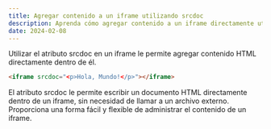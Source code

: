 ```yaml
---
title: Agregar contenido a un iframe utilizando srcdoc
description: Aprenda cómo agregar contenido a un iframe directamente utilizando el atributo srcdoc en HTML.
date: 2024-02-08
---
```


Utilizar el atributo srcdoc en un iframe le permite agregar contenido HTML directamente dentro de él.

```html
<iframe srcdoc="<p>Hola, Mundo!</p>"></iframe>
```

El atributo srcdoc le permite escribir un documento HTML directamente dentro de un iframe, sin necesidad de llamar a un archivo externo. Proporciona una forma fácil y flexible de administrar el contenido de un iframe.